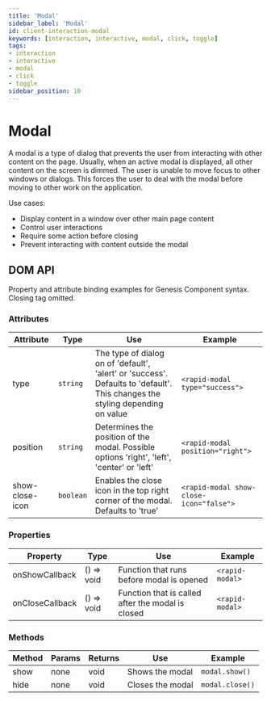 ```yaml
---
title: 'Modal'
sidebar_label: 'Modal'
id: client-interaction-modal
keywords: [interaction, interactive, modal, click, toggle]
tags:
- interaction
- interactive
- modal
- click
- toggle
sidebar_position: 10
---
```



# Modal

A modal is a type of dialog that prevents the user from interacting with other content on the page. Usually, when an active modal is displayed, all other content on the screen is dimmed. The user is unable to move focus to other windows or dialogs. This forces the user to deal with the modal before moving to other work on the application.

Use cases:
* Display content in a window over other main page content
* Control user interactions
* Require some action before closing
* Prevent interacting with content outside the modal

## DOM API

Property and attribute binding examples for Genesis Component syntax. Closing tag omitted.

### Attributes

| Attribute | Type | Use | Example |
|---|---|---|---|
|type|`string`|The type of dialog on of 'default', 'alert' or 'success'. Defaults to 'default'. This changes the styling depending on value|`<rapid-modal type="success">`|
|position|`string`|Determines the position of the modal. Possible options 'right', 'left', 'center' or 'left'|`<rapid-modal position="right">`|
|show-close-icon|`boolean`|Enables the close icon in the top right corner of the modal. Defaults to 'true'|`<rapid-modal show-close-icon="false">`|

### Properties

| Property | Type | Use | Example |
|---|---|---|---|
|onShowCallback|() => void|Function that runs before modal is opened|`<rapid-modal>`|
|onCloseCallback|() => void|Function that is called after the modal is closed|`<rapid-modal>`|

### Methods
| Method | Params | Returns | Use | Example |
|---|---|---|---|---|
|show|none|void|Shows the modal|`modal.show()`|
|hide|none|void|Closes the modal|`modal.close()`|
